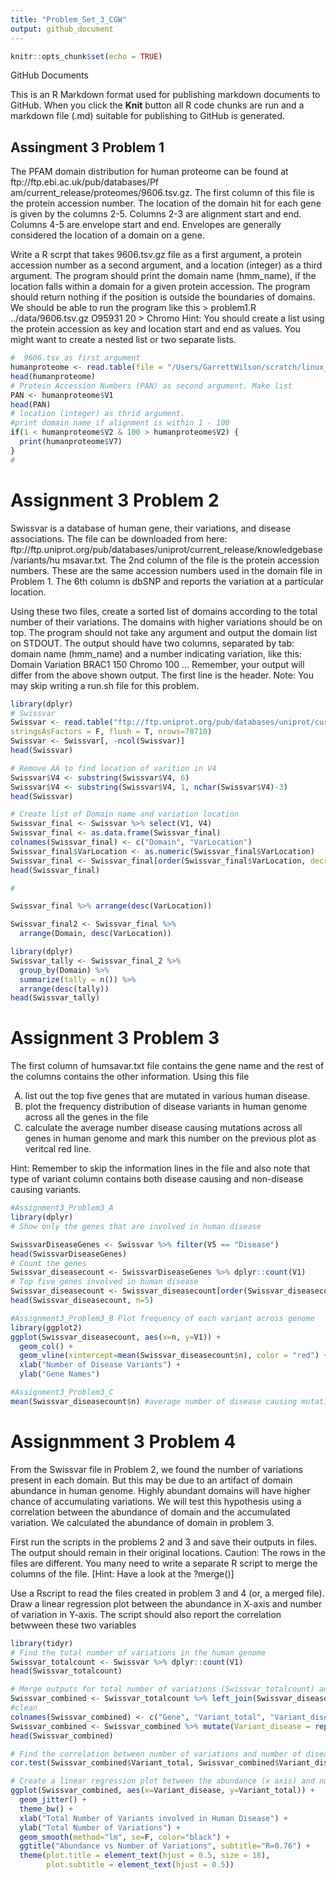 ```yaml
---
title: "Problem_Set_3_CGW"
output: github_document
---
```


```r
knitr::opts_chunk$set(echo = TRUE)
```

GitHub Documents

This is an R Markdown format used for publishing markdown documents to GitHub. When you click the **Knit** button all R code chunks are run and a markdown file (.md) suitable for publishing to GitHub is generated.

## Assingment 3 Problem 1

The PFAM domain distribution for human proteome can be found at ftp://ftp.ebi.ac.uk/pub/databases/Pf am/current_release/proteomes/9606.tsv.gz. The first column of this file is the protein accession number. The location of the domain hit for each gene is given by the columns 2-5. Columns 2-3 are alignment start and end. Columns 4-5 are envelope start and end. Envelopes are generally considered the location of a domain on a gene. 

Write a R scrpt that takes 9606.tsv.gz file as a first argument, a protein accession number as a second argument, and a location (integer) as a third argument. The program should print the domain name (hmm_name), if the location falls within a domain for a given protein accession. The program should return nothing if the position is outside the boundaries of domains. We should be able to run the program like this
        > problem1.R ../data/9606.tsv.gz O95931 20
        > Chromo
Hint: You should create a list using the protein accession as key and location start and end as values. You might want to create a nested list or two separate lists.

```r
#  9606.tsv as first argument
humanproteome <- read.table(file = "/Users/GarrettWilson/scratch/linux_data/problem1/9606.tsv", sep = "\t", header = F)
head(humanproteome)
# Protein Accession Numbers (PAN) as second argument. Make list
PAN <- humanproteome$V1
head(PAN)
# location (integer) as thrid argument. 
#print domain name if alignment is within 1 - 100 
if(1 < humanproteome$V2 & 100 > humanproteome$V2) {
  print(humanproteome$V7)
}  
#
```

# Assignment 3 Problem 2
Swissvar is a database of human gene, their variations, and disease associations. The file can be downloaded from here: ftp://ftp.uniprot.org/pub/databases/uniprot/current_release/knowledgebase/variants/hu msavar.txt. The 2nd column of the file is the protein accession numbers. These are the same accession numbers used in the domain file in Problem 1. The 6th column is dbSNP and reports the variation at a particular location. 

Using these two files, create a sorted list of domains according to the total number of their variations. The domains with higher variations should be on top. The program should not take any argument and output the domain list on STDOUT. The output should have two columns, separated by tab: domain name (hmm_name) and a number indicating variation, like this:
    Domain  Variation
    BRAC1   150
    Chromo  100
    ...
Remember, your output will differ from the above shown output. The first line is the header. Note: You may skip writing a run.sh file for this problem.
```r
library(dplyr)
# Swissvar
Swissvar <- read.table("ftp://ftp.uniprot.org/pub/databases/uniprot/current_release/knowledgebase/variants/humsavar.txt", header = F, skip = 49, sep = "", fill = T,
stringsAsFactors = F, flush = T, nrows=78710)
Swissvar <- Swissvar[, -ncol(Swissvar)]
head(Swissvar)

# Remove AA to find location of varition in V4
Swissvar$V4 <- substring(Swissvar$V4, 6)
Swissvar$V4 <- substring(Swissvar$V4, 1, nchar(Swissvar$V4)-3)
head(Swissvar)

# Create list of Domain name and variation location
Swissvar_final <- Swissvar %>% select(V1, V4) 
Swissvar_final <- as.data.frame(Swissvar_final)
colnames(Swissvar_final) <- c("Domain", "VarLocation")
Swissvar_final$VarLocation <- as.numeric(Swissvar_final$VarLocation)
Swissvar_final <- Swissvar_final[order(Swissvar_final$VarLocation, decreasing = T),]
head(Swissvar_final)

#
```


```r
Swissvar_final %>% arrange(desc(VarLocation))

```


```r
Swissvar_final2 <- Swissvar_final %>% 
  arrange(Domain, desc(VarLocation))
```


```r
library(dplyr)
Swissvar_tally <- Swissvar_final_2 %>% 
  group_by(Domain) %>% 
  summarize(tally = n()) %>% 
  arrange(desc(tally))
head(Swissvar_tally)
```

# Assignment 3 Problem 3
The first column of humsavar.txt file contains the gene name and the rest of the columns contains the other information. Using this file

(A) list out the top five genes that are mutated in various human disease. 
(B) plot the frequency distribution of disease variants in human genome across all the genes in the file 
(C) calculate the average number disease causing mutations across all genes in human genome and mark this number on the previous plot as veritcal red line.

Hint: Remember to skip the information lines in the file and also note that type of variant column contains both disease causing and non-disease causing variants.

```r
#Assignment3_Problem3_A
library(dplyr)
# Show only the genes that are involved in human disease

SwissvarDiseaseGenes <- Swissvar %>% filter(V5 == "Disease")
head(SwissvarDiseaseGenes)
# Count the genes
Swissvar_diseasecount <- SwissvarDiseaseGenes %>% dplyr::count(V1)
# Top five genes involved in human disease
Swissvar_diseasecount <- Swissvar_diseasecount[order(Swissvar_diseasecount$n, decreasing = T),]
head(Swissvar_diseasecount, n=5)

#Assignment3_Problem3_B Plot frequency of each variant across genome
library(ggplot2)
ggplot(Swissvar_diseasecount, aes(x=n, y=V1)) +
  geom_col() +
  geom_vline(xintercept=mean(Swissvar_diseasecount$n), color = "red") +
  xlab("Number of Disease Variants") +
  ylab("Gene Names")

#Assignment3_Problem3_C
mean(Swissvar_diseasecount$n) #average number of disease causing mutations
```


# Assignmment 3 Problem 4
From the Swissvar file in Problem 2, we found the number of variations present in each domain. But this may be due to an artifact of domain abundance in human genome. Highly abundant domains will have higher chance of accumulating variations. We will test this hypothesis using a correlation between the abundance of domain and the accumulated variation. We calculated the abundance of domain in problem 3.

First run the scripts in the problems 2 and 3 and save their outputs in files. The output should remain in their original locations. Caution: The rows in the files are different. You many need to write a separate R script to merge the columns of the file. [Hint: Have a look at the ?merge()]

Use a Rscript to read the files created in problem 3 and 4 (or, a merged file). Draw a linear regression plot between the abundance in X-axis and number of variation in Y-axis. The script should also report the correlation betwween these two variables
```r
library(tidyr)
# Find the total number of variations in the human genome
Swissvar_totalcount <- Swissvar %>% dplyr::count(V1)
head(Swissvar_totalcount)

# Merge outputs for total number of variations (Swissvar_totalcount) and number of genes invovled in human disease (Swissvar_diseasecount)
Swissvar_combined <- Swissvar_totalcount %>% left_join(Swissvar_diseasecount, by = "V1")
#clean
colnames(Swissvar_combined) <- c("Gene", "Variant_total", "Variant_disease")
Swissvar_combined <- Swissvar_combined %>% mutate(Variant_disease = replace_na(Variant_disease, 0))
head(Swissvar_combined)

# Find the correlation between number of variations and number of disease-involved genes 
cor.test(Swissvar_combined$Variant_total, Swissvar_combined$Variant_disease, method = "pearson")

# Create a linear regression plot between the abundance (x axis) and number of variations (y axis) and include correlation
ggplot(Swissvar_combined, aes(x=Variant_disease, y=Variant_total)) +
  geom_jitter() +
  theme_bw() +
  xlab("Total Number of Variants involved in Human Disease") +
  ylab("Total Number of Variations") +
  geom_smooth(method="lm", se=F, color="black") +
  ggtitle("Abundance vs Number of Variations", subtitle="R=0.76") +
  theme(plot.title = element_text(hjust = 0.5, size = 18),
        plot.subtitle = element_text(hjust = 0.5))
```



